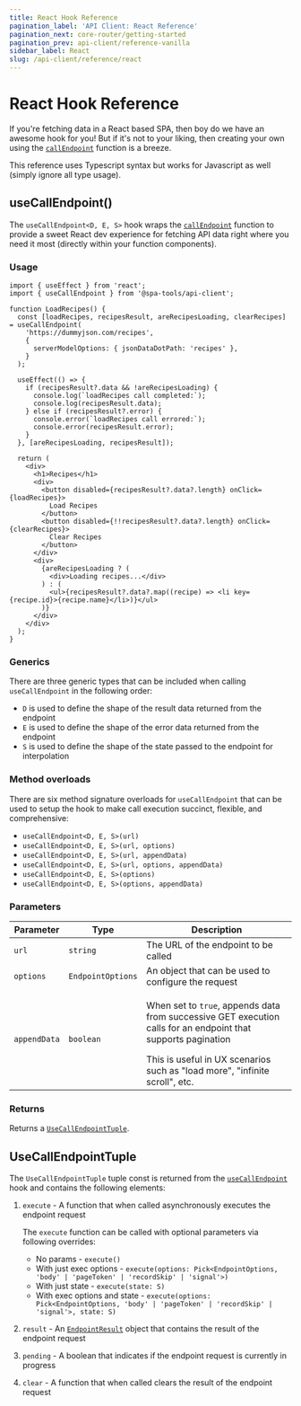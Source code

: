 ```yaml
---
title: React Hook Reference
pagination_label: 'API Client: React Reference'
pagination_next: core-router/getting-started
pagination_prev: api-client/reference-vanilla
sidebar_label: React
slug: /api-client/reference/react
---
```



<PackageCaption packageName='@spa-tools/api-client' />

# React Hook Reference

If you're fetching data in a React based SPA, then boy do we have an awesome hook for you! But if it's not to your liking, then creating your own using the [`callEndpoint`](./reference-vanilla.mdx#callendpoint) function is a breeze.

This reference uses Typescript syntax but works for Javascript as well (simply ignore all type usage).

## useCallEndpoint()

The `useCallEndpoint<D, E, S>` hook wraps the [`callEndpoint`](./reference-vanilla.mdx#callendpoint) function to provide a sweet React dev experience for fetching API data right where you need it most (directly within your function components).

### Usage

```tsx
import { useEffect } from 'react';
import { useCallEndpoint } from '@spa-tools/api-client';

function LoadRecipes() {
  const [loadRecipes, recipesResult, areRecipesLoading, clearRecipes] = useCallEndpoint(
    'https://dummyjson.com/recipes',
    {
      serverModelOptions: { jsonDataDotPath: 'recipes' },
    }
  );

  useEffect(() => {
    if (recipesResult?.data && !areRecipesLoading) {
      console.log(`loadRecipes call completed:`);
      console.log(recipesResult.data);
    } else if (recipesResult?.error) {
      console.error(`loadRecipes call errored:`);
      console.error(recipesResult.error);
    }
  }, [areRecipesLoading, recipesResult]);

  return (
    <div>
      <h1>Recipes</h1>
      <div>
        <button disabled={recipesResult?.data?.length} onClick={loadRecipes}>
          Load Recipes
        </button>
        <button disabled={!!recipesResult?.data?.length} onClick={clearRecipes}>
          Clear Recipes
        </button>
      </div>
      <div>
        {areRecipesLoading ? (
          <div>Loading recipes...</div>
        ) : (
          <ul>{recipesResult?.data?.map((recipe) => <li key={recipe.id}>{recipe.name}</li>)}</ul>
        )}
      </div>
    </div>
  );
}
```

### Generics

There are three generic types that can be included when calling `useCallEndpoint` in the following order:

- `D` is used to define the shape of the result data returned from the endpoint
- `E` is used to define the shape of the error data returned from the endpoint
- `S` is used to define the shape of the state passed to the endpoint for interpolation

### Method overloads

There are six method signature overloads for `useCallEndpoint` that can be used to setup the hook to make call execution succinct, flexible, and comprehensive:

- `useCallEndpoint<D, E, S>(url)`
- `useCallEndpoint<D, E, S>(url, options)`
- `useCallEndpoint<D, E, S>(url, appendData)`
- `useCallEndpoint<D, E, S>(url, options, appendData)`
- `useCallEndpoint<D, E, S>(options)`
- `useCallEndpoint<D, E, S>(options, appendData)`

### Parameters

| Parameter    | Type              | Description                                                                                                                                                                                      |
| ------------ | ----------------- | ------------------------------------------------------------------------------------------------------------------------------------------------------------------------------------------------ |
| `url`        | `string`          | The URL of the endpoint to be called                                                                                                                                                             |
| `options`    | `EndpointOptions` | An object that can be used to configure the request                                                                                                                                              |
| `appendData` | `boolean`         | <p>When set to `true`, appends data from successive GET execution calls for an endpoint that supports pagination</p> This is useful in UX scenarios such as "load more", "infinite scroll", etc. |

### Returns

Returns a [`UseCallEndpointTuple`](#usecallendpointtuple).

## UseCallEndpointTuple

The `UseCallEndpointTuple` tuple const is returned from the [`useCallEndpoint`](#usecallendpoint) hook and contains the following elements:

1. `execute` - A function that when called asynchronously executes the endpoint request

   The `execute` function can be called with optional parameters via following overrides:

   - No params - `execute()`
   - With just exec options - `execute(options: Pick<EndpointOptions, 'body' | 'pageToken' | 'recordSkip' | 'signal'>)`
   - With just state - `execute(state: S)`
   - With exec options and state - `execute(options: Pick<EndpointOptions, 'body' | 'pageToken' | 'recordSkip' | 'signal'>, state: S)`

2. `result` - An [`EndpointResult`](./reference-vanilla.mdx#endpointresult) object that contains the result of the endpoint request

3. `pending` - A boolean that indicates if the endpoint request is currently in progress

4. `clear` - A function that when called clears the result of the endpoint request

